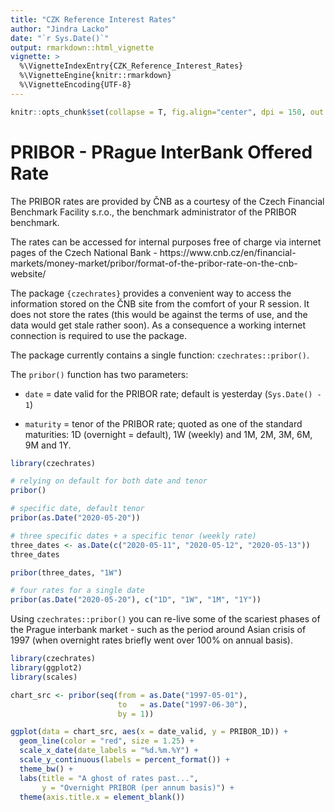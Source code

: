 ```yaml
---
title: "CZK Reference Interest Rates"
author: "Jindra Lacko"
date: "`r Sys.Date()`"
output: rmarkdown::html_vignette
vignette: >
  %\VignetteIndexEntry{CZK_Reference_Interest_Rates}
  %\VignetteEngine{knitr::rmarkdown}
  %\VignetteEncoding{UTF-8}
---
```


```r
knitr::opts_chunk$set(collapse = T, fig.align="center", dpi = 150, out.width = "100%", fig.width = 8, fig.height = 4)
```


# PRIBOR - PRague InterBank Offered Rate

The PRIBOR rates are provided by ČNB as a courtesy of the Czech Financial Benchmark Facility s.r.o., the benchmark administrator of the PRIBOR benchmark.

The rates can be accessed for internal purposes free of charge via internet pages of the Czech National Bank - https://www.cnb.cz/en/financial-markets/money-market/pribor/format-of-the-pribor-rate-on-the-cnb-website/

The package `{czechrates}` provides a convenient way to access the information stored on the ČNB site from the comfort of your R session. It does not store the rates (this would be against the terms of use, and the data would get stale rather soon). As a consequence a working internet connection is required to use the package.

The package currently contains a single function: `czechrates::pribor()`. 

The `pribor()` function has two parameters:

- `date` = date valid for the PRIBOR rate; default is yesterday (`Sys.Date() - 1`)

- `maturity` = tenor of the PRIBOR rate; quoted as one of the standard maturities: 1D (overnight = default), 1W (weekly) and 1M, 2M, 3M, 6M, 9M and 1Y.

```r
library(czechrates)

# relying on default for both date and tenor
pribor() 

# specific date, default tenor
pribor(as.Date("2020-05-20")) 

# three specific dates + a specific tenor (weekly rate)
three_dates <- as.Date(c("2020-05-11", "2020-05-12", "2020-05-13"))
three_dates

pribor(three_dates, "1W")

# four rates for a single date
pribor(as.Date("2020-05-20"), c("1D", "1W", "1M", "1Y")) 

```

Using `czechrates::pribor()` you can re-live some of the scariest phases of the Prague interbank market - such as the period around Asian crisis of 1997 (when overnight rates briefly went over 100% on annual basis).

```r
library(czechrates)
library(ggplot2)
library(scales)

chart_src <- pribor(seq(from = as.Date("1997-05-01"), 
                        to   = as.Date("1997-06-30"),
                        by = 1))

ggplot(data = chart_src, aes(x = date_valid, y = PRIBOR_1D)) +
  geom_line(color = "red", size = 1.25) +
  scale_x_date(date_labels = "%d.%m.%Y") +
  scale_y_continuous(labels = percent_format()) +
  theme_bw() +
  labs(title = "A ghost of rates past...",
       y = "Overnight PRIBOR (per annum basis)") +
  theme(axis.title.x = element_blank())

```
